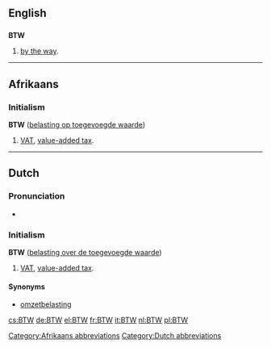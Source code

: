{{also|btw}}
==English==

==={{initialism}}===
'''BTW'''

# {{Internet|text}} [[by the way]].

----

==Afrikaans==

===Initialism===
'''BTW''' ([[belasting op toegevoegde waarde]])

# [[VAT]], [[value-added tax]].

[[Category:Afrikaans abbreviations]]

----

==Dutch==

===Pronunciation===
* {{audio|Nl-BTW.ogg|Audio}}

===Initialism===
'''BTW''' ([[belasting over de toegevoegde waarde]])

# [[VAT]], [[value-added tax]].

====Synonyms====
* [[omzetbelasting]]

[[Category:Dutch abbreviations]]

[[cs:BTW]]
[[de:BTW]]
[[el:BTW]]
[[fr:BTW]]
[[it:BTW]]
[[nl:BTW]]
[[pl:BTW]]